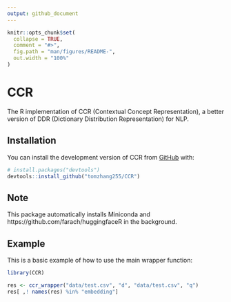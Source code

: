 ```yaml
---
output: github_document
---
```


<!-- README.md is generated from README.Rmd. Please edit that file -->

```r
knitr::opts_chunk$set(
  collapse = TRUE,
  comment = "#>",
  fig.path = "man/figures/README-",
  out.width = "100%"
)
```

# CCR

<!-- badges: start -->
<!-- badges: end -->

The R implementation of CCR (Contextual Concept Representation), a better version of DDR (Dictionary Distribution Representation) for NLP.


## Installation

You can install the development version of CCR from [GitHub](https://github.com/) with:

``` r
# install.packages("devtools")
devtools::install_github("tomzhang255/CCR")
```

## Note

This package automatically installs Miniconda and https://github.com/farach/huggingfaceR in the background.

## Example

This is a basic example of how to use the main wrapper function:

```r
library(CCR)
```

```r
res <- ccr_wrapper("data/test.csv", "d", "data/test.csv", "q")
res[ ,! names(res) %in% "embedding"]
```

